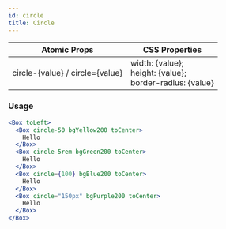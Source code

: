 ```yaml
---
id: circle
title: Circle
---
```


| Atomic Props                    | CSS Properties                                                    |
| ------------------------------- | ----------------------------------------------------------------- |
| circle-{value} / circle={value} | width: {value}; <br/>height: {value};<br/> border-radius: {value} |

### Usage

```jsx live
<Box toLeft>
  <Box circle-50 bgYellow200 toCenter>
    Hello
  </Box>
  <Box circle-5rem bgGreen200 toCenter>
    Hello
  </Box>
  <Box circle={100} bgBlue200 toCenter>
    Hello
  </Box>
  <Box circle="150px" bgPurple200 toCenter>
    Hello
  </Box>
</Box>
```
